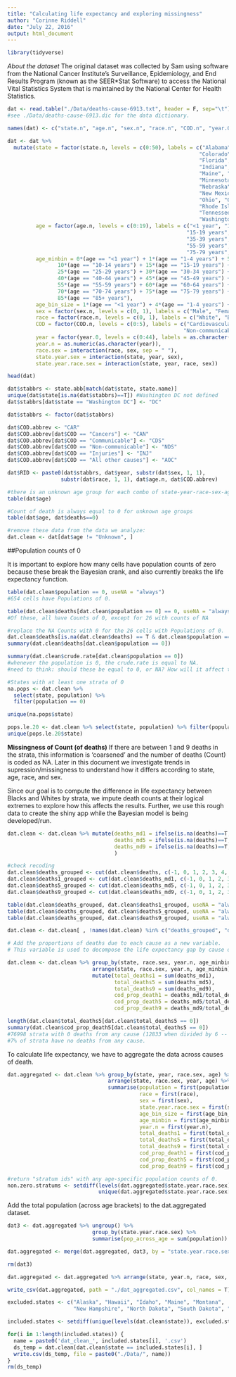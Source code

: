 ```yaml
---
title: "Calculating life expectancy and exploring missingness"
author: "Corinne Riddell"
date: "July 22, 2016"
output: html_document
---
```


```r
library(tidyverse)
```

*About the dataset*
The original dataset was collected by Sam using software from the National Cancer Institute's Surveillance, Epidemiology, and End Results Program (known as the SEER*Stat Software) to access the National Vital Statistics System that is maintained by the National Center for Health Statistics.

```r
dat <- read.table("./Data/deaths-cause-6913.txt", header = F, sep="\t")
#see ./Data/deaths-cause-6913.dic for the data dictionary.

names(dat) <- c("state.n", "age.n", "sex.n", "race.n", "COD.n", "year.0", "crude.rate", "deaths", "population") 
```

```r
dat <- dat %>%
  mutate(state = factor(state.n, levels = c(0:50), labels = c("Alabama", "Alaska", "Arizona", "Arkansas","California",
                                                             "Colorado", "Connecticut", "Delaware", "Washington DC",
                                                             "Florida", "Georgia", "Hawaii","Idaho", "Illinois", 
                                                             "Indiana","Iowa", "Kansas", "Kentucky", "Louisiana", 
                                                             "Maine", "Maryland", "Massachusetts", "Michigan", 
                                                             "Minnesota", "Mississippi","Missouri", "Montana", 
                                                             "Nebraska", "Nevada", "New Hampshire", "New Jersey",
                                                             "New Mexico", "New York","North Carolina","North Dakota",
                                                             "Ohio", "Oklahoma","Oregon", "Pennsylvania", 
                                                             "Rhode Island", "South Carolina", "South Dakota", 
                                                             "Tennessee", "Texas", "Utah", "Vermont", "Virginia",
                                                             "Washington", "West Virginia", "Wisconsin", "Wyoming")), 
         age = factor(age.n, levels = c(0:19), labels = c("<1 year", "1-4 years", "5-9 years", "10-14 years", 
                                                         "15-19 years", "20-24 years", "25-29 years", "30-34 years",
                                                         "35-39 years", "40-44 years", "45-49 years", "50-54 years", 
                                                         "55-59 years", "60-64 years", "65-69 years", "70-74 years", 
                                                         "75-79 years", "80-84 years","85+ years", "Unknown"), ordered = T),
         age_minbin = 0*(age == "<1 year") + 1*(age == "1-4 years") + 5*(age == "5-9 years") +
                10*(age == "10-14 years") + 15*(age == "15-19 years") + 20*(age == "20-24 years") + 
                25*(age == "25-29 years") + 30*(age == "30-34 years") + 35*(age == "35-39 years") +
                40*(age == "40-44 years") + 45*(age == "45-49 years") + 50*(age == "50-54 years") + 
                55*(age == "55-59 years") + 60*(age == "60-64 years") + 65*(age == "65-69 years") +   
                70*(age == "70-74 years") + 75*(age == "75-79 years") + 80*(age == "80-84 years") + 
                85*(age == "85+ years"),
         age_bin_size = 1*(age == "<1 year") + 4*(age == "1-4 years") + 5*(age != "<1 year" & age != "1-4 years"),
         sex = factor(sex.n, levels = c(0, 1), labels = c("Male", "Female")),
         race = factor(race.n, levels = c(0, 1), labels = c("White", "Black")),
         COD = factor(COD.n, levels = c(0:5), labels = c("Cardiovascular", "Cancers", "Communicable", 
                                                        "Non-communicable", "Injuries", "All other causes")), 
         year = factor(year.0, levels = c(0:44), labels = as.character(1969:2013)),
         year.n = as.numeric(as.character(year)),
         race.sex = interaction(race, sex, sep = " "),
         state.year.sex = interaction(state, year, sex),
         state.year.race.sex = interaction(state, year, race, sex))

head(dat)

dat$stabbrs <- state.abb[match(dat$state, state.name)]
unique(dat$state[is.na(dat$stabbrs)==T]) #Washington DC not defined
dat$stabbrs[dat$state == "Washington DC"] <- "DC"

dat$stabbrs <- factor(dat$stabbrs)

dat$COD.abbrev <- "CAR"
dat$COD.abbrev[dat$COD == "Cancers"] <- "CAN"
dat$COD.abbrev[dat$COD == "Communicable"] <- "CDS"
dat$COD.abbrev[dat$COD == "Non-communicable"] <- "NDS"
dat$COD.abbrev[dat$COD == "Injuries"] <- "INJ"
dat$COD.abbrev[dat$COD == "All other causes"] <- "AOC"

dat$RID <- paste0(dat$stabbrs, dat$year, substr(dat$sex, 1, 1),
                 substr(dat$race, 1, 1), dat$age.n, dat$COD.abbrev)
```

```r
#there is an unknown age group for each combo of state-year-race-sex-age:
table(dat$age) 

#Count of death is always equal to 0 for unknown age groups
table(dat$age, dat$deaths==0)

#remove these data from the data we analyze:
dat.clean <- dat[dat$age != "Unknown", ]
```

##Population counts of 0

It is important to explore how many cells have population counts of zero because these break the Bayesian crank, and also currently breaks the life expectancy function.

```r
table(dat.clean$population == 0, useNA = "always")
#654 cells have Populations of 0.

table(dat.clean$deaths[dat.clean$population == 0] == 0, useNA = "always")
#Of these, all have Counts of 0, except for 26 with counts of NA

#replace the NA Counts with 0 for the 26 cells with Populations of 0.
dat.clean$deaths[is.na(dat.clean$deaths) == T & dat.clean$population == 0] <- 0
summary(dat.clean$deaths[dat.clean$population == 0])

summary(dat.clean$crude.rate[dat.clean$population == 0])
#whenever the population is 0, the crude.rate is equal to NA.
#need to think: should these be equal to 0, or NA? How will it affect the calculations?
```

```r
#States with at least one strata of 0
na.pops <- dat.clean %>% 
  select(state, population) %>% 
  filter(population == 0)

unique(na.pops$state)

pops.le.20 <- dat.clean %>% select(state, population) %>% filter(population <= 20)
unique(pops.le.20$state)
```

**Missingness of Count (of deaths)**
If there are between 1 and 9 deaths in the strata, this information is 'coarsened' and the number of deaths (Count) is coded as NA. Later in this document we investigate trends in supression/missingness to understand how it differs according to state, age, race, and sex.

Since our goal is to compute the difference in life expectancy between Blacks and Whites by strata, we impute death counts at their logical extremes to explore how this affects the results. Further, we use this rough data to create the shiny app while the Bayesian model is being developed/run.

```r
dat.clean <- dat.clean %>% mutate(deaths_md1 = ifelse(is.na(deaths)==T, pmin(1, population), deaths),
                                  deaths_md5 = ifelse(is.na(deaths)==T, pmin(5, population), deaths),
                                  deaths_md9 = ifelse(is.na(deaths)==T, pmin(9, population), deaths)
                                  )

#check recoding
dat.clean$deaths_grouped <- cut(dat.clean$deaths, c(-1, 0, 1, 2, 3, 4, 5, 6, 7, 8, 9, 10, 11, 22040))
dat.clean$deaths1_grouped <- cut(dat.clean$deaths_md1, c(-1, 0, 1, 2, 3, 4, 5, 6, 7, 8, 9, 10, 11, 22040))
dat.clean$deaths5_grouped <- cut(dat.clean$deaths_md5, c(-1, 0, 1, 2, 3, 4, 5, 6, 7, 8, 9, 10, 11, 22040))
dat.clean$deaths9_grouped <- cut(dat.clean$deaths_md9, c(-1, 0, 1, 2, 3, 4, 5, 6, 7, 8, 9, 10, 11, 22040))

table(dat.clean$deaths_grouped, dat.clean$deaths1_grouped, useNA = "always")
table(dat.clean$deaths_grouped, dat.clean$deaths5_grouped, useNA = "always")
table(dat.clean$deaths_grouped, dat.clean$deaths9_grouped, useNA = "always")

dat.clean <- dat.clean[ , !names(dat.clean) %in% c("deaths_grouped", "deaths1_grouped", "deaths5_grouped", "deaths9_grouped")]
```

```r
# Add the proportions of deaths due to each cause as a new variable.
# This variable is used to decompose the life expectancy gap by cause of death.

dat.clean <- dat.clean %>% group_by(state, race.sex, year.n, age_minbin) %>%
                           arrange(state, race.sex, year.n, age_minbin) %>%
                           mutate(total_deaths1 = sum(deaths_md1),
                                  total_deaths5 = sum(deaths_md5),
                                  total_deaths9 = sum(deaths_md9),
                                  cod_prop_death1 = deaths_md1/total_deaths1, 
                                  cod_prop_death5 = deaths_md5/total_deaths5,
                                  cod_prop_death9 = deaths_md9/total_deaths9)

length(dat.clean$total_deaths5[dat.clean$total_deaths5 == 0])
summary(dat.clean$cod_prop_death5[dat.clean$total_deaths5 == 0])
#76998 strata with 0 deaths from any cause (12833 when divided by 6 -- the number of causes)
#7% of strata have no deaths from any cause.
```

To calculate life expectancy, we have to aggregate the data across causes of death.

```r
dat.aggregated <- dat.clean %>% group_by(state, year, race.sex, age) %>%
                                arrange(state, race.sex, year, age) %>%
                                summarise(population = first(population), 
                                          race = first(race), 
                                          sex = first(sex), 
                                          state.year.race.sex = first(state.year.race.sex),
                                          age_bin_size = first(age_bin_size),
                                          age_minbin = first(age_minbin),
                                          year.n = first(year.n),
                                          total_deaths1 = first(total_deaths1),
                                          total_deaths5 = first(total_deaths5),
                                          total_deaths9 = first(total_deaths9),
                                          cod_prop_death1 = first(cod_prop_death1),
                                          cod_prop_death5 = first(cod_prop_death5),
                                          cod_prop_death9 = first(cod_prop_death9))

#return "stratum ids" with any age-specific population counts of 0.
non.zero.stratums <- setdiff(levels(dat.aggregated$state.year.race.sex), 
                             unique(dat.aggregated$state.year.race.sex[dat.aggregated$population == 0]))
```

Add the total population (across age brackets) to the dat.aggregated dataset.

```r
dat3 <- dat.aggregated %>% ungroup() %>% 
                           group_by(state.year.race.sex) %>%
                           summarise(pop_across_age = sum(population))

dat.aggregated <- merge(dat.aggregated, dat3, by = "state.year.race.sex")

rm(dat3)

dat.aggregated <- dat.aggregated %>% arrange(state, year.n, race, sex, age_minbin)
```

```r
write_csv(dat.aggregated, path = "./dat_aggregated.csv", col_names = T)

excluded.states <- c("Alaska", "Hawaii", "Idaho", "Maine", "Montana", 
                     "New Hampshire", "North Dakota", "South Dakota", "Utah", "Vermont", "Wyoming")

included.states <- setdiff(unique(levels(dat.clean$state)), excluded.states)

for(i in 1:length(included.states)) { 
  name = paste0('dat_clean_', included.states[i], '.csv')
  ds_temp = dat.clean[dat.clean$state == included.states[i], ]
  write.csv(ds_temp, file = paste0("./Data/", name))
}
rm(ds_temp)
```




